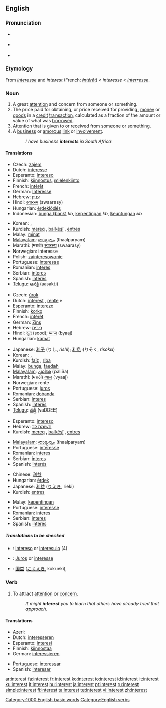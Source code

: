 {{wikipedia|dab=Interest (disambiguation)|Interest}}
==English==

{{rank|story|deep|meet|472|interest|brother|I've|longer}}

===Pronunciation===
* {{a|US}} {{IPA|/ˈɪntəɹəst/}}
* {{a|RP}} {{IPA|/ˈɪntrɛst/}}
*{{audio|en-us-interest.ogg|Audio (US)}}

===Etymology===
From {{OF.}} ''[[interesse]]'' and ''interest'' (French: ''[[intérêt]]'') < {{ML.}} ''interesse'' < {{L.}} ''[[interresse]]''.

===Noun===
{{wikipedia}}
{{en-noun}}

# A great [[attention]] and concern from someone or something.
# The price paid for obtaining, or price received for providing, [[money]] or [[goods]] in a [[credit]] [[transaction]], calculated as a fraction of the amount or value of what was [[borrow]]ed.
# Attention that is given to or received from someone or something.
# A [[business]] or [[amorous]] [[link]] or [[involvement]].
#:''I have business '''interests''' in South Africa.''

====Translations====
{{trans-top|great attention and concern from someone}}
*Czech: [[zájem]] {{m}}
*Dutch: [[interesse]] {{f}}
*Esperanto: [[intereso]]
*Finnish: [[kiinnostus]], [[mielenkiinto]]
*French: [[intérêt]] {{m}}
*German: [[Interesse]] {{n}}
*Hebrew: [[עניין]] {{m}}
*Hindi: [[स्वारस्य]] (swaarasy)
*Hungarian: [[érdeklődés]]
*Indonesian: [[bunga (bank)]] ''kb'', [[penting|kepentingan]] ''kb'', [[keuntungan]] ''kb''
{{trans-mid}}
*Korean: {{ko-inline|흥미|heungmi}}, {{ko-inline|관심|gwansim}}
*Kurdish: [[mereq]] {{f}}, [[balkêşî]] {{f}}, [[entres]] {{f}}
*Malay: [[minat]]
*[[Malayalam]]: [[താല്പര്യം]] (thaalparyam)
*Marathi: (मराठी) [[स्वारस्य]] (swaarasy)
*Norwegian: interesse {{m}}
*Polish: [[zainteresowanie]] {{n}}
*Portuguese: [[interesse]] {{m}}
*Romanian: [[interes]] {{n}}
*Serbian: [[interes]] {{m}}
*Spanish: [[interés]] {{m}}
*[[Telugu]]: [[ఆసక్తి]] (aasakti)
{{trans-bottom}}

{{trans-top|the price of credit}}
*Czech: [[úrok]] {{m}}
*Dutch: [[interest]] {{m}}, [[rente]] ''v''
*Esperanto: [[interezo]]
*Finnish: [[korko]]
*French: [[intérêt]] {{m}}
*German: [[Zins]] {{m}}
*Hebrew: [[ריבית]] {{f}}
*Hindi: [[सूद]] (sood); [[ब्याज]] (byaaj)
*Hungarian: [[kamat]]
{{trans-mid}}
*Japanese: [[利子]] (りし, ''rishi''); [[利息]] (りそく, ''risoku'')
*Korean: {{ko-inline|이자|ija}}, {{ko-inline|이익|i-ik}}
*Kurdish: [[faîz]] {{f}}, [[riba]] {{f}}
*Malay: [[bunga]], [[faedah]]
*[[Malayalam]]: [[പലിശ]] (paliSa)
*Marathi: (मराठी) [[व्याज]] (vyaaj)
*Norwegian: rente {{f}}
*Portuguese: [[juros]] {{m}}
*Romanian: [[dobanda]]
*Serbian: [[interes]] {{m}}
*Spanish: [[interés]] {{m}}
*[[Telugu]]: [[వడ్డీ]] (vaDDEE)
{{trans-bottom}}

{{trans-top|attention that is given to or received from someone or something}}
*Esperanto: [[intereso]]
*Hebrew: [[תשומת לב]] {{f}}
*Kurdish: [[mereq]] {{f}}, [[balkêşî]] {{f}}, [[entres]] {{f}}
{{trans-mid}}
*[[Malayalam]]: [[താല്പര്യം]] (thaalparyam)
*Portuguese: [[interesse]] {{m}}
*Romanian: [[interes]] {{n}}
*Serbian: [[interes]] {{m}}
*Spanish: [[interés]] {{m}}
{{trans-bottom}}

{{trans-top|business or amorous link or involvement}}
*Chinese: [[利益]]
*Hungarian: [[érdek]]
*Japanese: [[利益]] ([[りえき]], rieki)
*Kurdish: [[entres]] {{f}}
{{trans-mid}}
*Malay: [[kepentingan]]
*Portuguese: [[interesse]] {{m}}
*Romanian: [[interes]] {{n}}
*Serbian: [[interes]] {{m}}
*Spanish: [[interés]] {{m}}
{{trans-bottom}}

=====Translations to be checked=====
{{checktrans}}
{{top}}
*{{ttbc|Esperanto}}: [[intereso]] or [[interesulo]] (4)
*{{ttbc|Portuguese}}: [[Juros]] or [[interesse]]
*{{ttbc|Japanese}}: [[国益]] ([[こくえき]], kokueki),
{{mid}}
{{bottom}}

===Verb===
{{en-verb}}

# To attract [[attention]] or [[concern]].
#:''It might '''interest''' you to learn that others have already tried that approach.''

====Translations====
{{top}}
*Azeri: {{t|az|maraq}}
*Dutch: [[interesseren]]
*Esperanto: [[interesi]]
*Finnish: [[kiinnostaa]]
*German: [[interessieren]]
{{mid}}
*Portuguese: [[interessar]]
*Spanish: [[interesar]]
{{bottom}}

[[Category:1000 English basic words]]
[[Category:English verbs]]

[[ar:interest]]
[[fa:interest]]
[[fr:interest]]
[[ko:interest]]
[[io:interest]]
[[id:interest]]
[[it:interest]]
[[ku:interest]]
[[lt:interest]]
[[hu:interest]]
[[ja:interest]]
[[pt:interest]]
[[ru:interest]]
[[simple:interest]]
[[fi:interest]]
[[ta:interest]]
[[te:interest]]
[[vi:interest]]
[[zh:interest]]